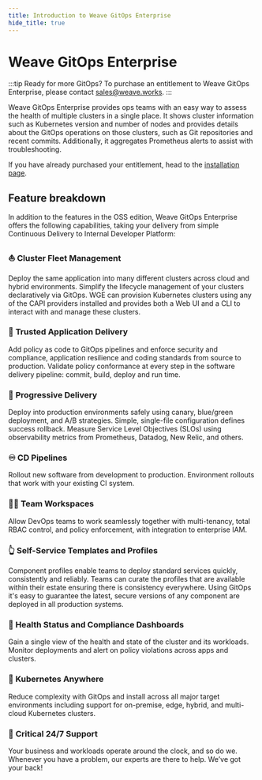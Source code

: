 ```yaml
---
title: Introduction to Weave GitOps Enterprise
hide_title: true
---
```


# Weave GitOps Enterprise <TierLabel tiers="Enterprise" />

:::tip Ready for more GitOps?
To purchase an entitlement to Weave GitOps Enterprise, please contact [sales@weave.works](mailto:sales@weave.works).
:::

Weave GitOps Enterprise provides ops teams with an easy way to assess the
health of multiple clusters in a single place. It shows cluster information such as
Kubernetes version and number of nodes and provides details about the GitOps operations
on those clusters, such as Git repositories and recent commits. Additionally, it
aggregates Prometheus alerts to assist with troubleshooting.

If you have already purchased your entitlement, head to the [installation page](.enterprise/getting-started/install-enterprise.mdx).

## Feature breakdown

In addition to the features in the OSS edition, Weave GitOps Enterprise
offers the following capabilities, taking your delivery from simple Continuous Delivery to Internal Developer Platform:

### :boat: <Link to="../cluster-management/intro" target="_blank">Cluster Fleet Management</Link>
Deploy the same application into many different clusters across
cloud and hybrid environments. Simplify the lifecycle management of your clusters declaratively via GitOps. WGE can provision Kubernetes clusters using any of the CAPI providers installed and provides both a Web UI and a CLI to interact with and manage these clusters.

### :closed_lock_with_key: <Link to="../policy/intro" target="_blank">Trusted Application Delivery</Link>
Add policy as code to GitOps pipelines and enforce security and compliance,
application resilience and coding standards from source to production.
Validate policy conformance at every step in the software delivery pipeline:
commit, build, deploy and run time.

### :truck: <Link to='../guides/delivery' target="_blank">Progressive Delivery</Link>
Deploy into production environments safely using canary, blue/green deployment, and A/B
strategies. Simple, single-file configuration defines success rollback. Measure Service Level Objectives (SLOs)
using observability metrics from Prometheus, Datadog, New Relic, and others.

### :infinity: <Link to='../pipelines/intro' target="_blank">CD Pipelines</Link>
Rollout new software from development to production.
Environment rollouts that work with your existing CI system.

### :factory_worker: <Link to='../workspaces/intro' target="_blank">Team Workspaces</Link>
Allow DevOps teams to work seamlessly together with multi-tenancy,
total RBAC control, and policy enforcement, with integration to enterprise IAM.

### :point_up_2: <Link to='../gitops-templates/intro' target="_blank">Self-Service Templates and Profiles</Link>
Component profiles enable teams to deploy standard services quickly,
consistently and reliably. Teams can curate the profiles that are available
within their estate ensuring there is consistency everywhere. Using GitOps
it's easy to guarantee the latest, secure versions of any component are
deployed in all production systems.

### :sparkling_heart: Health Status and Compliance Dashboards
Gain a single view of the health and state of the cluster and its workloads.
Monitor deployments and alert on policy violations across apps and clusters.

### :compass: Kubernetes Anywhere
Reduce complexity with GitOps and install across all major target environments
including support for on-premise, edge, hybrid, and multi-cloud Kubernetes clusters.

### :bell: <Link to='../../../help-and-support' target="_blank">Critical 24/7 Support</Link>
Your business and workloads operate around the clock, and so do we.
Whenever you have a problem, our experts are there to help. We’ve got your back!
